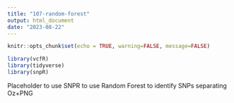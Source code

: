 ```yaml
---
title: "107-random-forest"
output: html_document
date: "2023-08-22"
---
```


```r
knitr::opts_chunk$set(echo = TRUE, warning=FALSE, message=FALSE)
```

```r
library(vcfR)
library(tidyverse)
library(snpR)
```

Placeholder to use SNPR to use Random Forest to identify SNPs separating Oz+PNG
